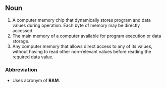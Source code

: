 {{wikipedia}}

== Noun ==
#A computer memory chip that dynamically stores program and data values during operation. Each byte of memory may be directly accessed.
#The main memory of a computer available for program execution or data storage.
#Any computer memory that allows direct access to any of its values, without having to read other non-relevant values before reading the required data value.
=== Abbreviation ===
*Uses acronym of '''RAM'''.
